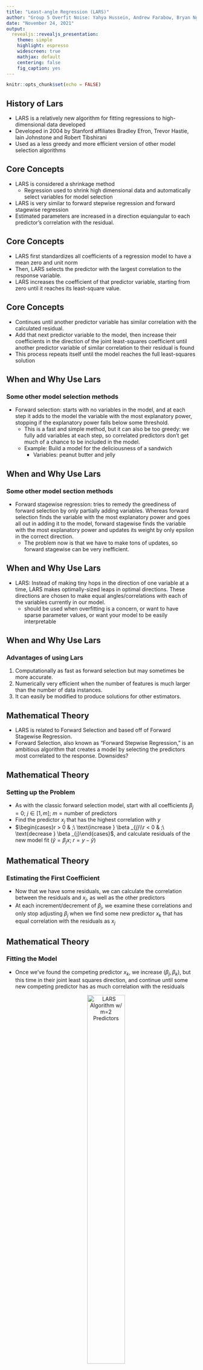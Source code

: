 ```yaml
---
title: "Least-angle Regression (LARS)"
author: "Group 5 Overfit Noise: Yahya Hussein, Andrew Farabow, Bryan Nguyen, Jack Jiang, Manning Luo, Shelby Neal"
date: "November 24, 2021"
output: 
  revealjs::revealjs_presentation:
    theme: simple
    highlight: espresso
    widescreen: true
    mathjax: default
    centering: false
    fig_caption: yes
---
```


```r
knitr::opts_chunk$set(echo = FALSE)
```


## History of Lars

- LARS is a relatively new algorithm for fitting regressions to high-dimensional data developed 
- Developed in 2004 by Stanford affiliates Bradley Efron, Trevor Hastie, Iain Johnstone and Robert Tibshirani
- Used as a less greedy and more efficient version of other model selection algorithms

## Core Concepts 
- LARS is considered a shrinkage method
  - Regression used to shrink high dimensional data and automatically select variables for model selection
- LARS is very similar to forward stepwise regression and forward stagewise regression
- Estimated parameters are increased in a direction equiangular to each predictor's correlation with the residual.

## Core Concepts 
-	LARS first standardizes all coefficients of a regression model to have a mean zero and unit norm
- Then, LARS selects the predictor with the largest correlation to the response variable.
-	LARS increases the coefficient of that predictor variable, starting from zero until it reaches its least-square value.

## Core Concepts 
-	Continues until another predictor variable has similar correlation with the calculated residual.
-	Add that next predictor variable to the model, then increase their coefficients in the direction of the joint least-squares coefficient until another predictor variable of similar correlation to their residual is found
-	This process repeats itself until the model reaches the full least-squares solution

## When and Why Use Lars

### Some other model selection methods

- Forward selection: starts with no variables in the model, and at each step it adds to the model the variable with the most explanatory power, stopping if the explanatory power falls below some threshold. 
  - This is a fast and simple method, but it can also be too greedy: we fully add variables at each step, so correlated predictors don't get much of a chance to be included in the model.
  - Example: Build a model for the deliciousness of a sandwich 
    - Variables: peanut butter and jelly

## When and Why Use Lars

### Some other model section methods

- Forward stagewise regression: tries to remedy the greediness of forward selection by only partially adding variables. Whereas forward selection finds the variable with the most explanatory power and goes all out in adding it to the model, forward stagewise finds the variable with the most explanatory power and updates its weight by only epsilon in the correct direction. 
  - The problem now is that we have to make tons of updates, so forward stagewise can be very inefficient.

## When and Why Use Lars

- LARS: Instead of making tiny hops in the direction of one variable at a time, LARS makes optimally-sized leaps in optimal directions. These directions are chosen to make equal angles/correlations with each of the variables currently in our model.
  - should be used when overfitting is a concern, or want to have sparse parameter values, or want your model to be easily interpretable 

## When and Why Use Lars

### Advantages of using Lars

1. Computationally as fast as forward selection but may sometimes be more accurate.
2. Numerically very efficient when the number of features is much larger than the number of data instances.
3. It can easily be modified to produce solutions for other estimators.

## Mathematical Theory

- LARS is related to Forward Selection and based off of Forward Stagewise Regression. 
- Forward Selection, also known as "Forward Stepwise Regression," is an ambitious algorithm that creates a model by selecting the predictors most correlated to the response. 
Downsides?

## Mathematical Theory

### Setting up the Problem

- As with the classic forward selection model, start with all coefficients $\beta_j=0;\ j\in[1,m];\ m=\text{number of predictors}$
- Find the predictor $x_j$ that has the highest correlation with $y$
- $\begin{cases}r > 0 & ;\ \text{increase } \beta _{j}\\r < 0 & ;\ \text{decrease } \beta _{j}\end{cases}$, and calculate residuals of the new model fit ($\hat{y}=\beta_jx;\ r=y-\hat{y}$)

## Mathematical Theory

### Estimating the First Coefficient

- Now that we have some residuals, we can calculate the correlation between the residuals and $x_j$, as well as the other predictors
- At each increment/decrement of $\beta_j$, we examine these correlations and only stop adjusting $\beta_j$ when we find some new predictor $x_k$ that has equal correlation with the residuals as $x_j$

## Mathematical Theory

### Fitting the Model

- Once we've found the competing predictor $x_k$, we increase $(\beta_j, \beta_k)$, but this time in their joint least squares direction, and continue until some new competing predictor has as much correlation with the residuals
<center>![LARS Algorithm w/ m=2 Predictors](math_img1.PNG){width=50%}</center>
$$[4]$$

## Mathematical Theory

### Optimizing the Solution

- For $m>3$, once we estimate the first two predictors, subsequent estimates with 3 or more predictors will fit the model along equiangular vectors
    - Since we are now dealing in higher-dimensional space, it's not as simple as taking the bisector of two vectors
- We stop adjusting the model when $< r,x_j>=0\forall j$

## Mathetmatical Theory

### Visualizing the Goal

- The end goal is to maximize the reduction of absolute correlations to the residuals at each step
<center>![Correlations in LARS w/ m=10 Predictors](math_img2.PNG){width=40%}</center>
$$[4]$$

----

part 2

----

## Baby Example 1
```r
head(USArrests)
```
```r
library(ggplot2)
library(lars)
```


## Baby Example 1
```r
X = model.matrix(USArrests$UrbanPop ~ ., data = USArrests)[,-1]
y = USArrests$UrbanPop
us.lars = lars(X,y,type="lar")
plot(us.lars)

```

## Baby Example 1
```r
 summary(us.lars)
```
```r
coef(us.lars)
```


## Baby Example 1

```r
fit1 = predict.lars(us.lars,X, s = 1)
fit2 = predict.lars(us.lars,X,s=2)


ggplot(USArrests, aes(x=fit2$fit, y=y)) + 
  geom_smooth() + geom_point() +
  labs(x='Predicted Values', y='Actual Values', 
       title='Predicted vs. Actual Values')
```

## Baby Example 2
```r
head(mtcars)
attach(mtcars)
```
```r
library(lars)
car_x <- as.matrix(subset(mtcars, select=-c(mpg)))

# Using lars function on 
car_lars <- lars(car_x, mtcars$mpg, type="lar", trace=TRUE, normalize=TRUE, intercept=TRUE)
```


## Lars using Crime
```r
plot(pressure)
```

## References
1. https://tibshirani.su.domains/ftp/lars.pdf
2. https://ir.library.louisville.edu/cgi/viewcontent.cgi?article=3487&context=etd
3. https://cran.r-project.org/web/packages/lars/lars.pdf

## References

4. https://web.stanford.edu/~hastie/TALKS/bradfest.pdf

## Wrap Up 

